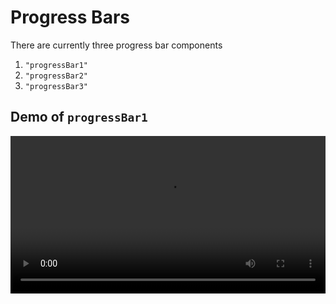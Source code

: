 # Progress Bars

There are currently three progress bar components

1. `"progressBar1"`
2. `"progressBar2"`
3. `"progressBar3"`

## Demo of `progressBar1`

<video width="100%" autoPlay={true} loop={true} src="https://custoplayer.nyc3.cdn.digitaloceanspaces.com/docs%2Fprogress-bars%2FprogressBar1.mp4"/>

## Demo of `progressBar2`

<video width="100%" autoPlay={true} loop={true} src="https://custoplayer.nyc3.cdn.digitaloceanspaces.com/docs%2Fprogress-bars%2FprogressBar2.mp4"/>

## Demo of `progressBar3`

<video width="100%" autoPlay={true} loop={true} src="https://custoplayer.nyc3.cdn.digitaloceanspaces.com/docs%2Fprogress-bars%2FprogressBar3.mp4"/>


## Usage
```jsx
item1: {
  id: 'progressBar1',
  progressColor: '#a4c3f5',
  scrubberColor: "#a4c3f5",
  scrubberBorderColor: "white",
  bufferedColor: "#B7B7B7"
}
```
* The `"progressColor"` property changes the color of the progress in the progress bar
  * Accepts any hex or rgb color code

* The `scrubberColor` property changes the color of the scrubber (the circle at the end of the progress).
  * Accepts any hex or rgb color code
  * If no `scrubberColor` is defined, the `scrubberColor` is defaulted to the
  same as the `progressColor`

* The `scrubberBorderColor` property changes the border color of the scrubber (the circle at the end of the progress).
  * Accepts any hex or rgb color code
  * If no `scrubberBorderColor` is defined, the `scrubberBorderColor` is defaulted to a lightened version of the `scrubberColor`

* The `bufferedColor` property changes the color of the buffered part of the progress bar (the content that is already loaded).
    * Accepts any hex or rgb color code

* The `hideOnMobile` property hides the progressBar component when the video's width is less than 768px.
  * Accepts values of `true` or `false`


# Top Progress Bar

Instead of putting the progress bar in the controls bar, it can be put above the controls bar. This is a good way of saving space in the controls bar.

## Demo of `topProgressBar`
<video width="100%" autoPlay={true} loop={true} src="https://custoplayer.nyc3.cdn.digitaloceanspaces.com/docs/progress-bars/topProgressBar.mp4"/>

## Usage
```jsx
topProgressBar: {
  id: 'progressBar1',
  progressColor: '#a4c3f5',
  scrubberColor: "#a4c3f5",
  scrubberBorderColor: "white",
  bufferedColor: "#B7B7B7"
}
```
